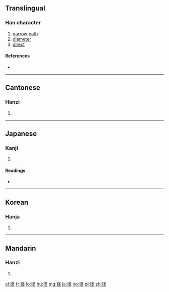 {{also|徑}}
==Translingual==
{{ja-forms|[[径]]|[[径]]|[[徑]]}}
===Han character===
{{Han char|rn=60|rad=彳|as=05|sn=8|four=|canj=竹人弓人一 (HONOM)|ids=⿰[[彳]][[𢀖]]}}

# [[narrow]] [[path]]
# [[diameter]]
# [[direct]]

====References====
* {{Han ref|kx=0365.411|dkj=10080|dj=0686.060|hdz=20818.010|uh=5F84|ud=24452}}

----

==Cantonese==

===Hanzi===
{{yue-hanzi|jyut=ging3|y=ging3|tra=徑}}

# {{defn|lang=yue|sort=彳05}}

----

==Japanese==

===Kanji===
{{ja-kanji|grade=4|rs=彳05|style=s|kyu=徑}}

# {{defn|lang=ja|sort=彳05}}

====Readings====
* {{ja-readings|goon=[[きょう]] (kyō) {{non-joyo-reading}}|kanon=[[けい]] (kei)|kun=[[こみち]] (komichi), [[みち]] (michi), [[さしわたし]] (sashiwatashi)}}

----

==Korean==

===Hanja===
{{ko-hanja|hangeul=경|eumhun=|rv=gyeong|mr=kyŏng|y=kyeng}}

# {{defn|lang=ko|sort=彳05}}

----

==Mandarin==

===Hanzi===
{{cmn-hanzi|tra=徑|pin=[[jìng]] ([[jing4]]), [[dāi]] ([[dai1]])|wg=ching<sup>4</sup>, tai<sup>1</sup>}}

# {{defn|lang=cmn|sort=彳05}}

[[el:径]]
[[fr:径]]
[[lo:径]]
[[hu:径]]
[[mg:径]]
[[ja:径]]
[[no:径]]
[[pl:径]]
[[zh:径]]